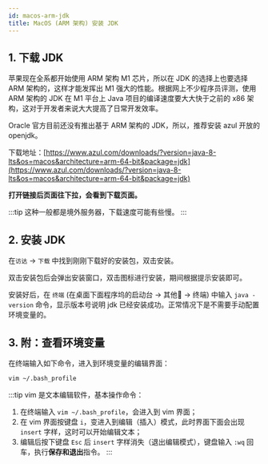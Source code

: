 ```yaml
---
id: macos-arm-jdk
title: MacOS (ARM 架构) 安装 JDK
---
```


<ArticleCreation createDate="2022-1-18" />

## 1. 下载 JDK

苹果现在全系都开始使用 ARM 架构 M1 芯片，所以在 JDK 的选择上也要选择 ARM 架构的，这样才能发挥出 M1 强大的性能。根据网上不少程序员评测，使用 ARM 架构的 JDK 在 M1 平台上 Java 项目的编译速度要大大快于之前的 x86 架构，这对于开发者来说大大提高了日常开发效率。

Oracle 官方目前还没有推出基于 ARM 架构的 JDK，所以，推荐安装 azul 开放的 openjdk。

下载地址：[https://www.azul.com/downloads/?version=java-8-lts&os=macos&architecture=arm-64-bit&package=jdk](https://www.azul.com/downloads/?version=java-8-lts&os=macos&architecture=arm-64-bit&package=jdk)

**打开链接后页面往下拉，会看到下载页面。**

<ImgBox src="https://images.shiguangping.com//imgs/20220118121957.png" width="100%"/>

:::tip
这种一般都是境外服务器，下载速度可能有些慢。
:::

## 2. 安装 JDK

在`访达` -> `下载` 中找到刚刚下载好的安装包，双击安装。

<ImgBox src="https://images.shiguangping.com//imgs/20220118123311.png" width="100%" />

双击安装包后会弹出安装窗口，双击图标进行安装，期间根据提示安装即可。

<ImgBox src="https://images.shiguangping.com//imgs/20220118123524.png" width="50%" />

安装好后，在 `终端` (在桌面下面程序坞的启动台 -> 其他📂 -> 终端) 中输入 `java -version` 命令，显示版本号说明 jdk 已经安装成功。正常情况下是不需要手动配置环境变量的。

<ImgBox src="https://images.shiguangping.com//imgs/20220118123752.png" width="50%"/>

## 3. 附：查看环境变量

在终端输入如下命令，进入到环境变量的编辑界面：

```bash
vim ~/.bash_profile
```

<ImgBox src="https://images.shiguangping.com//imgs/20220118124409.png" />


:::tip
vim 是文本编辑软件，基本操作命令：
1. 在终端输入 `vim ~/.bash_profile`，会进入到 vim 界面；
2. 在 vim 界面按键盘 `i`，变进入到编辑（插入）模式，此时界面下面会出现 `insert` 字样，这时可以开始编辑文本；
3. 编辑后按下键盘 `Esc` 后 `insert` 字样消失（退出编辑模式），键盘输入 `:wq` 回车，执行**保存和退出**指令。
:::


